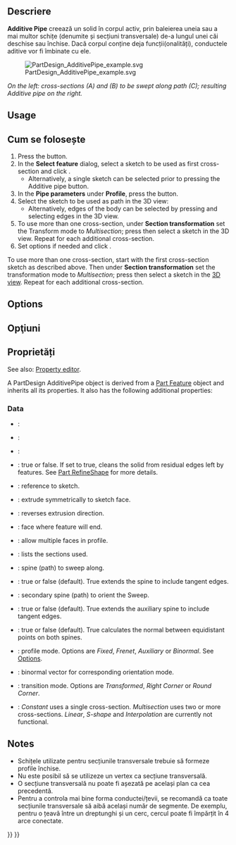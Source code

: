 <languages/>

{{Docnav
|[[PartDesign_AdditiveLoft|Additive loft]]
|[[PartDesign_AdditiveHelix|Additive helix]]
|[[PartDesign_Workbench|PartDesign]]
|IconL=PartDesign_AdditiveLoft.svg
|IconR=PartDesign_AdditiveHelix.svg
|IconC=Workbench_PartDesign.svg
}}

<div class="mw-translate-fuzzy">
{{GuiCommand/ro
|Name=PartDesign AdditivePipe
|Name/ro=PartDesign AdditivePipe
|Workbenches=[[PartDesign Workbench/ro|PartDesign]]
|MenuLocation=PartDesign → Additive pipe
|Version=0.17
|SeeAlso=[[PartDesign AdditiveLoft/ro|PartDesign Additive Loft]]
}}
</div>

<span id="Description"></span>
==Descriere==

'''Additive Pipe''' creează un solid în corpul activ, prin baleierea uneia sau a mai multor schițe (denumite și secțiuni transversale) de-a lungul unei căi deschise sau închise. Dacă corpul conține deja funcții(onalități), conductele aditive vor fi îmbinate cu ele.

[[File:PartDesign AdditivePipe example.svg|none]]
<div class="mw-translate-fuzzy">
''On the left: cross-sections (A) and (B) to be swept along path (C); resulting Additive pipe on the right.''
</div>

==Usage== 

<div class="mw-translate-fuzzy">
== Cum se folosește ==
</div>

<div class="mw-translate-fuzzy">
# Press the {{KEY|[[Image:PartDesign AdditivePipe.png|24px]] '''Additive pipe'''}} button.
# In the '''Select feature''' dialog, select a sketch to be used as first cross-section and click {{KEY|OK}}.
#* Alternatively, a single sketch can be selected prior to pressing the Additive pipe button.
# In the '''Pipe parameters''' under '''Profile''', press the {{KEY|Object}} button.
# Select the sketch to be used as path in the 3D view:
#* Alternatively, edges of the body can be selected by pressing {{KEY|Add Edge}} and selecting edges in the 3D view. 
# To use more than one cross-section, under '''Section transformation''' set the Transform mode to ''Multisection''; press {{KEY|Add Section}} then select a sketch in the 3D view. Repeat for each additional cross-section.
# Set options if needed and click {{KEY|OK}}.
</div>

To use more than one cross-section, start with the first cross-section sketch as described above. Then under '''Section transformation''' set the transformation mode to ''Multisection''; press {{Button|Add Section}} then select a sketch in the [[3D_view|3D view]]. Repeat for each additional cross-section.

==Options== 

<div class="mw-translate-fuzzy">
== Opţiuni ==
</div>

<span id="Properties"></span>
==Proprietăți==

See also: [[Property_editor|Property editor]].

A PartDesign AdditivePipe object is derived from a [[Part_Feature|Part Feature]] object and inherits all its properties. It also has the following additional properties:

===Data===

{{TitleProperty|Base}}

* {{PropertyData|Add Sub Shape|PartShape|Hidden}}: 
* {{PropertyData|Base Feature|Link|Hidden}}: 
* {{PropertyData|_Body|LinkHidden|Hidden}}: 

{{TitleProperty|Part Design}}

* {{PropertyData|Refine}}: true or false. If set to true, cleans the solid from residual edges left by features. See [[Part RefineShape|Part RefineShape]] for more details.

{{TitleProperty|Sketch Based}}

* {{PropertyData|Profile|LinkSub}}: reference to sketch.
* {{PropertyData|Midplane|Bool}}: extrude symmetrically to sketch face.
* {{PropertyData|Reversed|Bool}}: reverses extrusion direction.
* {{PropertyData|Up To Face|LinkSub}}: face where feature will end.
* {{PropertyData|Allow Multi Face|Bool}}: allow multiple faces in profile.

{{TitleProperty|Sweep}}

* {{PropertyData|Sections|LinkSubList}}: lists the sections used.
* {{PropertyData|Spine|LinkSub}}: spine (path) to sweep along.
* {{PropertyData|Spine Tangent|Bool}}: true or false (default). True extends the spine to include tangent edges.
* {{PropertyData|Auxiliary Spine|LinkSub|Hidden}}: secondary spine (path) to orient the Sweep.
* {{PropertyData|Auxiliary Spine Tangent|Bool}}: true or false (default). True extends the auxiliary spine to include tangent edges.
* {{PropertyData|Auxiliary Curvelinear|Bool}}: true or false (default). True calculates the normal between equidistant points on both spines.
* {{PropertyData|Mode|Enumeration}}: profile mode. Options are ''Fixed'', ''Frenet'', ''Auxiliary'' or ''Binormal''. See [[#Options|Options]].
* {{PropertyData|Binormal|Vector}}: binormal vector for corresponding orientation mode.
* {{PropertyData|Transition|Enumeration}}: transition mode. Options are ''Transformed'', ''Right Corner'' or ''Round Corner''.
* {{PropertyData|Transformation|Enumeration}}: ''Constant'' uses a single cross-section. ''Multisection'' uses two or more cross-sections. ''Linear'', ''S-shape'' and ''Interpolation'' are currently not functional.

==Notes==

<div class="mw-translate-fuzzy">
* Schițele utilizate pentru secțiunile transversale trebuie să formeze profile închise.
* Nu este posibil să se utilizeze un vertex ca secțiune transversală.
* O secțiune transversală nu poate fi așezată pe același plan ca cea precedentă.
* Pentru a controla mai bine forma conductei/țevii, se recomandă ca toate secțiunile transversale să aibă același număr de segmente. De exemplu, pentru o țeavă între un dreptunghi și un cerc, cercul poate fi împărțit în 4 arce conectate.
</div>


{{Docnav
|[[PartDesign_AdditiveLoft|Additive loft]]
|[[PartDesign_AdditiveHelix|Additive helix]]
|[[PartDesign_Workbench|PartDesign]]
|IconL=PartDesign_AdditiveLoft.svg
|IconR=PartDesign_AdditiveHelix.svg
|IconC=Workbench_PartDesign.svg
}}

{{PartDesign Tools navi{{#translation:}}}}
{{Userdocnavi{{#translation:}}}}